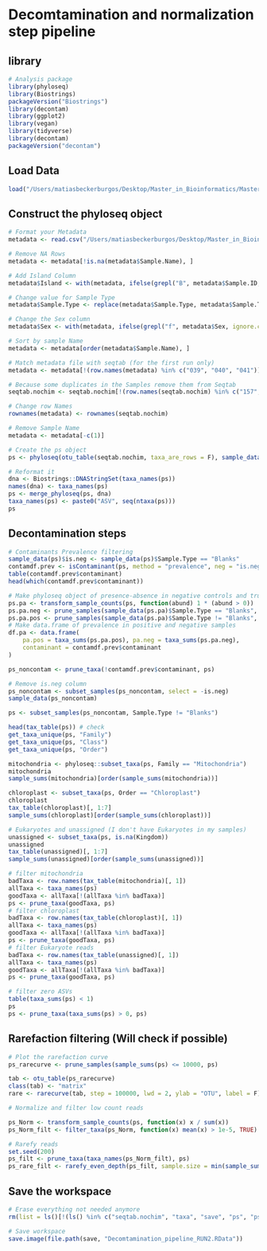 # Decomtamination and normalization step pipeline

## library

```r
# Analysis package
library(phyloseq)
library(Biostrings)
packageVersion("Biostrings")
library(decontam)
library(ggplot2)
library(vegan)
library(tidyverse)
library(decontam)
packageVersion("decontam")
```

## Load Data

```r
load("/Users/matiasbeckerburgos/Desktop/Master_in_Bioinformatics/Master_Thesis/Hawaiian_feral_Chicken_Microbiome/Backup_workspace/DaDa2_pipeline.RData")
```

## Construct the phyloseq object

```r
# Format your Metadata
metadata <- read.csv("/Users/matiasbeckerburgos/Desktop/Master_in_Bioinformatics/Master_Thesis/Hawaiian_feral_Chicken_Microbiome/Data/Metadata_Chicken.csv", na = "NA")

# Remove NA Rows
metadata <- metadata[!is.na(metadata$Sample.Name), ]

# Add Island Column
metadata$Island <- with(metadata, ifelse(grepl("B", metadata$Sample.ID, fixed = T), "Bahamas", "Kauai"))

# Change value for Sample Type
metadata$Sample.Type <- replace(metadata$Sample.Type, metadata$Sample.Type == "Fecal", "Cecum")

# Change the Sex column
metadata$Sex <- with(metadata, ifelse(grepl("f", metadata$Sex, ignore.case = T, fixed = T), "Female", "Male")) # nolint: T_and_F_symbol_linter.

# Sort by sample Name
metadata <- metadata[order(metadata$Sample.Name), ]

# Match metadata file with seqtab (for the first run only)
metadata <- metadata[!(row.names(metadata) %in% c("039", "040", "041")), ]

# Because some duplicates in the Samples remove them from Seqtab
seqtab.nochim <- seqtab.nochim[!(row.names(seqtab.nochim) %in% c("157", "365")), ]

# Change row Names
rownames(metadata) <- rownames(seqtab.nochim)

# Remove Sample Name
metadata <- metadata[-c(1)]

# Create the ps object
ps <- phyloseq(otu_table(seqtab.nochim, taxa_are_rows = F), sample_data(metadata), tax_table(taxa))

# Reformat it
dna <- Biostrings::DNAStringSet(taxa_names(ps))
names(dna) <- taxa_names(ps)
ps <- merge_phyloseq(ps, dna)
taxa_names(ps) <- paste0("ASV", seq(ntaxa(ps)))
ps
```

## Decontamination steps

```r
# Contaminants Prevalence filtering
sample_data(ps)$is.neg <- sample_data(ps)$Sample.Type == "Blanks"
contamdf.prev <- isContaminant(ps, method = "prevalence", neg = "is.neg", threshold = 0.5)
table(contamdf.prev$contaminant)
head(which(contamdf.prev$contaminant))

# Make phyloseq object of presence-absence in negative controls and true samples
ps.pa <- transform_sample_counts(ps, function(abund) 1 * (abund > 0))
ps.pa.neg <- prune_samples(sample_data(ps.pa)$Sample.Type == "Blanks", ps.pa)
ps.pa.pos <- prune_samples(sample_data(ps.pa)$Sample.Type != "Blanks", ps.pa)
# Make data.frame of prevalence in positive and negative samples
df.pa <- data.frame(
    pa.pos = taxa_sums(ps.pa.pos), pa.neg = taxa_sums(ps.pa.neg),
    contaminant = contamdf.prev$contaminant
)

ps_noncontam <- prune_taxa(!contamdf.prev$contaminant, ps)

# Remove is.neg column
ps_noncontam <- subset_samples(ps_noncontam, select = -is.neg)
sample_data(ps_noncontam)

ps <- subset_samples(ps_noncontam, Sample.Type != "Blanks")
```

```r
head(tax_table(ps)) # check
get_taxa_unique(ps, "Family")
get_taxa_unique(ps, "Class")
get_taxa_unique(ps, "Order")

mitochondria <- phyloseq::subset_taxa(ps, Family == "Mitochondria")
mitochondria
sample_sums(mitochondria)[order(sample_sums(mitochondria))]

chloroplast <- subset_taxa(ps, Order == "Chloroplast")
chloroplast
tax_table(chloroplast)[, 1:7]
sample_sums(chloroplast)[order(sample_sums(chloroplast))]

# Eukaryotes and unassigned (I don't have Eukaryotes in my samples)
unassigned <- subset_taxa(ps, is.na(Kingdom))
unassigned
tax_table(unassigned)[, 1:7]
sample_sums(unassigned)[order(sample_sums(unassigned))]

# filter mitochondria
badTaxa <- row.names(tax_table(mitochondria)[, 1])
allTaxa <- taxa_names(ps)
goodTaxa <- allTaxa[!(allTaxa %in% badTaxa)]
ps <- prune_taxa(goodTaxa, ps)
# filter chloroplast
badTaxa <- row.names(tax_table(chloroplast)[, 1])
allTaxa <- taxa_names(ps)
goodTaxa <- allTaxa[!(allTaxa %in% badTaxa)]
ps <- prune_taxa(goodTaxa, ps)
# filter Eukaryote reads
badTaxa <- row.names(tax_table(unassigned)[, 1])
allTaxa <- taxa_names(ps)
goodTaxa <- allTaxa[!(allTaxa %in% badTaxa)]
ps <- prune_taxa(goodTaxa, ps)

# filter zero ASVs
table(taxa_sums(ps) < 1)
ps
ps <- prune_taxa(taxa_sums(ps) > 0, ps)
```


## Rarefaction filtering (Will check if possible)

```r
# Plot the rarefaction curve
ps_rarecurve <- prune_samples(sample_sums(ps) <= 10000, ps)

tab <- otu_table(ps_rarecurve)
class(tab) <- "matrix"
rare <- rarecurve(tab, step = 100000, lwd = 2, ylab = "OTU", label = F)

# Normalize and filter low count reads

ps_Norm <- transform_sample_counts(ps, function(x) x / sum(x))
ps_Norm_filt <- filter_taxa(ps_Norm, function(x) mean(x) > 1e-5, TRUE)

# Rarefy reads
set.seed(200)
ps_filt <- prune_taxa(taxa_names(ps_Norm_filt), ps)
ps_rare_filt <- rarefy_even_depth(ps_filt, sample.size = min(sample_sums(ps_filt)))
```

## Save the workspace

```r
# Erase everything not needed anymore
rm(list = ls()[!(ls() %in% c("seqtab.nochim", "taxa", "save", "ps", "ps_rare_filt", "ps_Norm", "rare", "ps_filt", "ps_Norm_filt", "metadata"))])

# Save workspace
save.image(file.path(save, "Decomtamination_pipeline_RUN2.RData"))
```